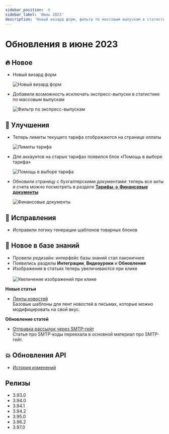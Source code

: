 ```yaml
---
sidebar_position: -6
sidebar_label: 'Июнь 2023'
description: 'Новый визард форм, фильтр по массовым выпускам в статистике, лимиты текущего тарифа, обновления в базе знаний, другие улучшения и исправления'
---
```


# Обновления в июне 2023

## 🔥 Новое

- Новый визард форм

  ![Новый визард форм](/img/updates/2023/updates-june-2023/updates-june-2023-form-wizard.png)

- Добавили возможность исключать экспресс-выпуски в статистике по массовым выпускам

  ![Фильтр по экспресс-выпускам](/img/updates/2023/updates-june-2023/updates-june-2023-filter.png)

## 🚀 Улучшения

- Теперь лимиты текущего тарифа отображаются на странице оплаты

  ![Лимиты тарифа](/img/updates/2023/updates-june-2023/updates-june-2023-rate-limits.png)

- Для аккаунтов на старых тарифах появился блок «Помощь в выборе тарифа»

  ![Помощь в выборе тарифа](/img/updates/2023/updates-june-2023/updates-june-2023-tariff-choice.png)

- Обновили страницу с бухгалтерскими документами: теперь все акты и счета можно посмотреть в разделе [**Тарифы → Финансовые документы**](https://app.sendsay.ru/billing/documents/accounting-documents)

  ![Финансовые документы](/img/updates/2023/updates-june-2023/updates-june-2023-accounting-documents.png)

## 🐛 Исправления

- Исправили логику генерации шаблонов товарных блоков

## 📖 Новое в базе знаний

- Провели редизайн: интерфейс базы знаний стал лаконичнее
- Появились разделы **Интеграции**, **Видеоуроки** и **Обновления**
- Изображения в статьях теперь увеличиваются при клике <br/><br/>
  ![Увеличение изображений при клике](/img/updates/2023/updates-june-2023/updates-june-2023-zoom.gif)

**Новые статьи**

- [Ленты новостей](https://docs.sendsay.ru/proscript/rss)<br/>
  Базовые шаблоны для лент новостей в письмах, которые можно модифицировать на свой вкус.

**Обновление статей**

- [Отправка рассылок через SMTP-гейт](https://docs.sendsay.ru/integrations/smtp-gate)<br/>
  Статья про SMTP-коды переехала в основной материал про SMTP-гейт.

## 💥 Обновления API

- [История изменений](https://sendsay.ru/api/api.html#История-изменений)

## Релизы

- 3.93.0
- 3.94.0
- 3.94.1
- 3.94.2
- 3.95.0
- 3.96.2
- 3.97.0

